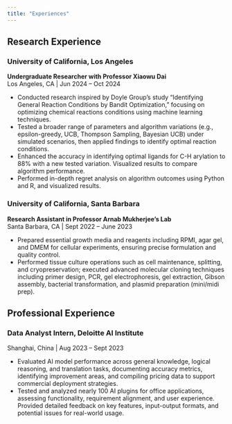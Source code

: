 ```yaml
---
title: "Experiences"
---
```


## Research Experience

### University of California, Los Angeles  
**Undergraduate Researcher with Professor Xiaowu Dai**  
Los Angeles, CA | Jun 2024 – Oct 2024

- Conducted research inspired by Doyle Group’s study “Identifying General Reaction Conditions by Bandit Optimization,” focusing on optimizing chemical reactions conditions using machine learning techniques.
- Tested a broader range of parameters and algorithm variations (e.g., epsilon-greedy, UCB, Thompson Sampling, Bayesian UCB) under simulated scenarios, then applied findings to identify optimal reaction conditions.
- Enhanced the accuracy in identifying optimal ligands for C-H arylation to 88% with a new tested variation. Visualized results to compare algorithm performance.
- Performed in-depth regret analysis on algorithm outcomes using Python and R, and visualized results.

### University of California, Santa Barbara  
**Research Assistant in Professor Arnab Mukherjee’s Lab**  
Santa Barbara, CA | Sept 2022 – June 2023

- Prepared essential growth media and reagents including RPMI, agar gel, and DMEM for cellular experiments, ensuring precise formulation and quality control.
- Performed tissue culture operations such as cell maintenance, splitting, and cryopreservation; executed advanced molecular cloning techniques including primer design, PCR, gel electrophoresis, gel extraction, Gibson assembly, bacterial transformation, and plasmid preparation (mini/midi prep).

## Professional Experience
### Data Analyst Intern, Deloitte AI Institute  
Shanghai, China | Aug 2023 – Sept 2023

- Evaluated AI model performance across general knowledge, logical reasoning, and translation tasks, documenting accuracy metrics, identifying improvement areas, and compiling pricing data to support commercial deployment strategies.
- Tested and analyzed nearly 100 AI plugins for office applications, assessing functionality, requirement alignment, and user experience. Provided detailed feedback on key features, input-output formats, and potential issues for real-world usage.